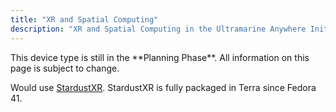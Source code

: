```yaml
---
title: "XR and Spatial Computing"
description: "XR and Spatial Computing in the Ultramarine Anywhere Initiative"
---
```



<Alert type="info">
  This device type is still in the **Planning Phase**. All information on this
  page is subject to change.
</Alert>

Would use [StardustXR](https://stardustxr.org/). StardustXR is fully packaged in Terra since Fedora 41.
